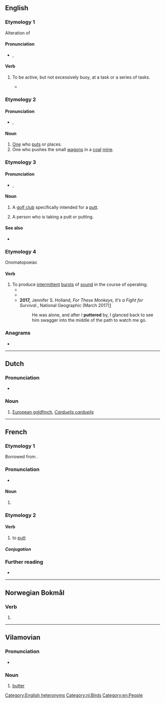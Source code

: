 ==English==

===Etymology 1===
Alteration of {{m|en|potter|}}

====Pronunciation====
* {{enPR|pŭt'ə(r)}}, {{IPA|/ˈpʌtə(ɹ)/|lang=en}}

====Verb====
{{en-verb}}

# {{lb|en|intransitive}} To be active, but not excessively busy, at a task or a series of tasks.
#* {{quote-book|year=1913|author={{w|Joseph C. Lincoln}}|chapter=13
|title=[http://openlibrary.org/works/OL5535161W Mr. Pratt's Patients]
|passage=We tiptoed into the house, up the stairs and along the hall into the room where the Professor had been spending so much of his time. 'Twas locked, of course, but the Deacon man got a big bunch of keys out of his pocket and commenced to '''putter''' with the lock.}}

===Etymology 2===
{{suffix|put|er|lang=en}}

====Pronunciation====
* {{enPR|po͝ot'ə(r)}}, {{IPA|/ˈpʊtə(ɹ)/|lang=en}}

====Noun====
{{en-noun}}

# [[one#pronoun|One]] who [[put]]s or places.
# One who pushes the small [[wagon]]s in a [[coal]] [[mine]].

===Etymology 3===
{{suffix|putt|er|lang=en}}

====Pronunciation====
* {{enPR|pŭt'ə(r)}}, {{IPA|/ˈpʌtə(ɹ)/|lang=en}}

====Noun====
{{en-noun}}

# {{lb|en|golf}} A [[golf club]] specifically intended for a [[putt]].
# {{lb|en|golf}} A person who is taking a putt or putting.

====See also====
* {{l|en|shot-putter}}

===Etymology 4===
Onomatopoeiac

====Verb====
{{en-verb}}

# To produce [[intermittent]] [[burst]]s of [[sound]] in the course of operating.
#* {{quote-book|year=2010 |title=The Wildcat |author=Dan Newton |page= |ISBN=1452023700 |passage=Timmy's dad drove an old blue truck that '''puttered''' and sputtered to get to the top of the mountain, that led to the valley, where. . . the WILDCAT waited. }}
#* {{quote-book|year=2010 |title=Black Hand Gang |author=Pat Kelleher |ISBN=1849972125 |passage=By the time the engine had '''puttered''' and died Atkins and some of the others were out of the trenches and walking towards this new wonder machine. }}
#* '''2017,''' Jennifer S. Holland, ''For These Monkeys, It’s a Fight for Survival.'', National Geographic (March 2017)[http://www.nationalgeographic.com/magazine/2017/03/macaques-monkeys-indonesia-endangered-pet-trade/]
#*: He was alone, and after I '''puttered''' by, I glanced back to see him swagger into the middle of the path to watch me go.

===Anagrams===
* {{anagrams|en|Pruett}}

[[Category:English heteronyms]]

----

==Dutch==

===Pronunciation===
* {{audio|Nl-putter.ogg|Audio|lang=nl}}

===Noun===
{{nl-noun|m|-s|puttertje}}

# [[European goldfinch]], ''[[Carduelis carduelis]]''

[[Category:nl:Birds]]

----

==French==

===Etymology 1===
Borrowed from {{bor|fr|en|putter|notext=1}}.

===Pronunciation===
* {{fr-IPA|peuteur}}

====Noun====
{{fr-noun|m}}

# {{l|en|putter}} {{gloss|golf club}}

===Etymology 2===
{{affix|fr|putt|-er|lang1=en}}

====Verb====
{{fr-verb}}

# {{lb|fr|golf}} to [[putt]]

=====Conjugation=====
{{fr-conj-auto|pron=peuter}}

===Further reading===
* {{R:TLFi}}

----

==Norwegian Bokmål==

===Verb===
{{head|nb|verb form}}

# {{present tense of|putte|lang=nb}}

----

==Vilamovian==

===Pronunciation===
* {{audio|Wym-putter (wersja Józefa Gary).ogg|Audio|lang=wym}}

===Noun===
{{wym-noun|f}}

# [[butter]]

[[Category:en:People]]